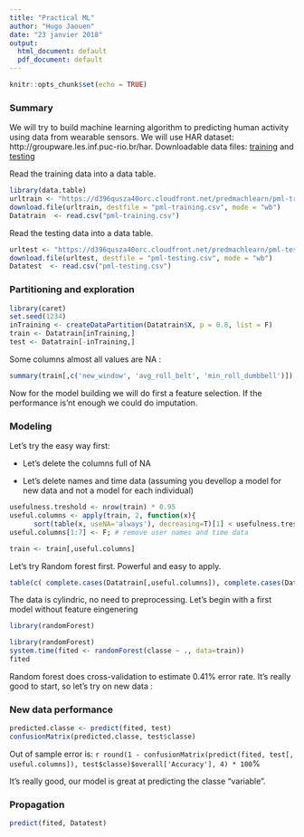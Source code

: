 ---
title: "Practical ML"
author: "Hugo Jaouen"
date: "23 janvier 2018"
output:
  html_document: default
  pdf_document: default
---

```{r setup, include=FALSE}
knitr::opts_chunk$set(echo = TRUE)
```


### Summary
We will try to build machine learning algorithm to predicting human activity using data from wearable sensors. We will use HAR dataset: http://groupware.les.inf.puc-rio.br/har. Downloadable data files: [training](https://d396qusza40orc.cloudfront.net/predmachlearn/pml-training.csv) and [testing](https://d396qusza40orc.cloudfront.net/predmachlearn/pml-testing.csv)



Read the training data into a data table.

```{r}
library(data.table)
urltrain <- "https://d396qusza40orc.cloudfront.net/predmachlearn/pml-training.csv"
download.file(urltrain, destfile = "pml-training.csv", mode = "wb")
Datatrain  <- read.csv("pml-training.csv")
```

Read the testing data into a data table.

```{r}
urltest <- "https://d396qusza40orc.cloudfront.net/predmachlearn/pml-testing.csv"
download.file(urltest, destfile = "pml-testing.csv", mode = "wb")
Datatest  <- read.csv("pml-testing.csv")
```




### Partitioning and exploration

```{r results='hide', message=F }


library(caret)
set.seed(1234)
inTraining <- createDataPartition(Datatrain$X, p = 0.8, list = F)
train <- Datatrain[inTraining,]
test <- Datatrain[-inTraining,]
```

Some columns almost all values are NA :

```{r}
summary(train[,c('new_window', 'avg_roll_belt', 'min_roll_dumbbell')])
```

Now for the model building we will do first a feature selection.
If the performance is'nt enough we could do imputation.


### Modeling

Let's try the easy way first:

* Let's delete the columns full of NA 

* Let's delete names and time data (assuming you devellop a model for new data and not a model for each individual)

```{r}
usefulness.treshold <- nrow(train) * 0.95
useful.columns <- apply(train, 2, function(x){
      sort(table(x, useNA='always'), decreasing=T)[1] < usefulness.treshold})
useful.columns[1:7] <- F; # remove user names and time data

train <- train[,useful.columns]
```

Let's try Random forest first. Powerful and easy to apply.


```{r}
table(c( complete.cases(Datatrain[,useful.columns]), complete.cases(Datatest[,useful.columns]) ))
```

The data is cylindric, no need to preprocessing.
Let's begin with a first model without feature eingenering

```{r echo=F, message=F}
library(randomForest)
```

```{r cache=T, message=F, results='hold'}
library(randomForest)
system.time(fited <- randomForest(classe ~ ., data=train))
fited
```

Random forest does cross-validation to estimate 0.41% error rate. 
It's really good to start, so let's try on new data :

### New data performance

```{r}
predicted.classe <- predict(fited, test)
confusionMatrix(predicted.classe, test$classe)
```

Out of sample error is: `r round(1 - confusionMatrix(predict(fited, test[, useful.columns]), test$classe)$overall['Accuracy'], 4) * 100`%

It's really good, our model is great at predicting the classe "variable".

### Propagation

```{r results='hide'}
predict(fited, Datatest)
```

